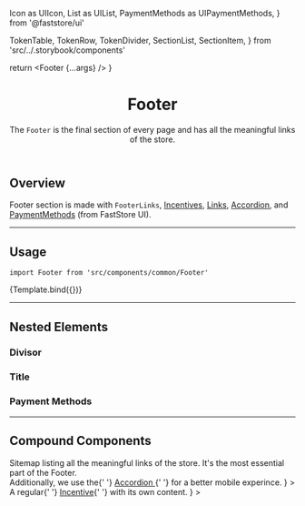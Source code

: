   Icon as UIIcon,
  List as UIList,
  PaymentMethods as UIPaymentMethods,
} from '@faststore/ui'


  TokenTable,
  TokenRow,
  TokenDivider,
  SectionList,
  SectionItem,
} from 'src/../.storybook/components'



<Meta component={Footer} title="Organisms/Footer" />

  return <Footer {...args} />
}

<header>

# Footer

The `Footer` is the final section of every page and has all the meaningful links of the store.

</header>

## Overview

Footer section is made with `FooterLinks`, [Incentives](?path=/docs/organisms-incentives--incentives), [Links](?path=/docs/atoms-link--default), [Accordion](?path=/docs/molecules-accordion-overview--default-story), and [PaymentMethods](https://www.faststore.dev/reference/ui/molecules/PaymentMethods) (from FastStore UI).

---

## Usage

`import Footer from 'src/components/common/Footer'`

<Canvas>
  <Story name="Footer">{Template.bind({})}</Story>
</Canvas>

<ArgsTable story="Footer" />

<TokenTable>
  <TokenRow
    token="--fs-footer-spacing-vertical-mobile"
    value="var(--fs-spacing-4)"
  />
  <TokenRow
    token="--fs-footer-spacing-vertical-notebook"
    value="var(--fs-spacing-5)"
  />
  <TokenRow
    token="--fs-footer-spacing-horizontal-notebook"
    value="var(--fs-grid-gap-3)"
  />
  <TokenDivider />
  <TokenRow
    token="--fs-footer-bkg-color"
    value="var(--fs-color-neutral-bkg)"
    isColor
  />
</TokenTable>

---

## Nested Elements

### Divisor

<TokenTable>
  <TokenRow
    token="--fs-footer-divisor-border-width"
    value="var(--fs-border-width)"
  />
  <TokenRow
    token="--fs-footer-divisor-border-color"
    value="var(--fs-border-color-light)"
    isColor
  />
</TokenTable>

### Title

<TokenTable>
  <TokenRow token="--fs-footer-title-size" value="var(--fs-text-size-body)" />
  <TokenRow token="--fs-footer-title-line-height" value="1.25" />
  <TokenRow
    token="--fs-footer-title-weight"
    value="var(--fs-text-weight-bold)"
  />
  <TokenRow
    token="--fs-footer-title-margin-bottom"
    value="var(--fs-spacing-1)"
  />
</TokenTable>

### Payment Methods

<TokenTable>
  <TokenRow
    token="--fs-footer-payment-methods-flags-border-width"
    value="var(--fs-border-width)"
  />
  <TokenRow
    token="--fs-footer-payment-methods-flags-border-color"
    value="var(--fs-color-neutral-3)"
    isColor
  />
  <TokenRow
    token="--fs-footer-payment-methods-flags-border-radius"
    value="var(--fs-border-radius-small)"
  />
</TokenTable>

---

## Compound Components

<SectionList>
  <SectionItem
    title="Footer Links"
    description={
      <>
        Sitemap listing all the meaningful links of the store. It's the most
        essential part of the Footer.
        <br />
        Additionally, we use the{' '}
        <a href="../?path=/docs/molecules-accordion-overview--default-story">
          Accordion
        </a>{' '}
        for a better mobile experince.
      </>
    }
  >
    <FooterLinks />
  </SectionItem>
  <SectionItem
    title="Incentives Footer"
    description={
      <>
        A regular{' '}
        <a href="../?path=/docs/organisms-incentives--incentives">Incentive</a>{' '}
        with its own content.
      </>
    }
  >
    <IncentivesFooter />
  </SectionItem>
</SectionList>
